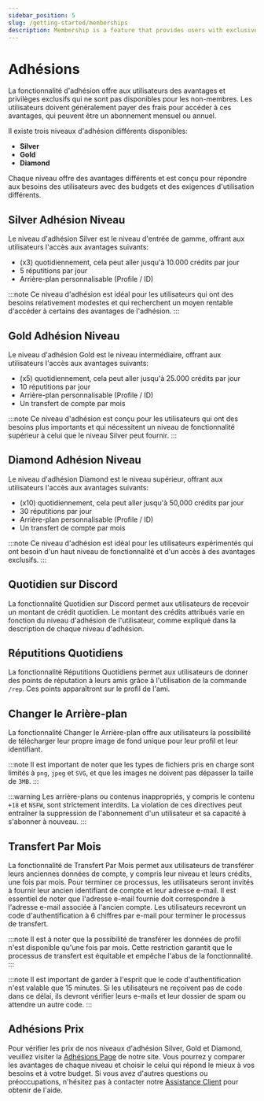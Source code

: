```yaml
---
sidebar_position: 5
slug: /getting-started/memberships
description: Membership is a feature that provides users with exclusive benefits and privileges
---
```


# Adhésions

La fonctionnalité d'adhésion offre aux utilisateurs des avantages et privilèges exclusifs qui ne sont pas disponibles pour les non-membres. Les utilisateurs doivent généralement payer des frais pour accéder à ces avantages, qui peuvent être un abonnement mensuel ou annuel.

Il existe trois niveaux d'adhésion différents disponibles: 

- **Silver**
- **Gold** 
- **Diamond**

Chaque niveau offre des avantages différents et est conçu pour répondre aux besoins des utilisateurs avec des budgets et des exigences d'utilisation différents.

## Silver Adhésion Niveau

Le niveau d'adhésion Silver est le niveau d'entrée de gamme, offrant aux utilisateurs l'accès aux avantages suivants:

- (x3) quotidiennement, cela peut aller jusqu'à 10.000 crédits par jour
- 5 réputitions par jour
- Arrière-plan personnalisable (Profile / ID)

:::note
Ce niveau d'adhésion est idéal pour les utilisateurs qui ont des besoins relativement modestes et qui recherchent un moyen rentable d'accéder à certains des avantages de l'adhésion.
:::

## Gold Adhésion Niveau

Le niveau d'adhésion Gold est le niveau intermédiaire, offrant aux utilisateurs l'accès aux avantages suivants:

- (x5) quotidiennement, cela peut aller jusqu'à 25.000 crédits par jour
- 10 réputitions par jour
- Arrière-plan personnalisable (Profile / ID)
- Un transfert de compte par mois

:::note
Ce niveau d'adhésion est conçu pour les utilisateurs qui ont des besoins plus importants et qui nécessitent un niveau de fonctionnalité supérieur à celui que le niveau Silver peut fournir.
:::

## Diamond Adhésion Niveau

Le niveau d'adhésion Diamond est le niveau supérieur, offrant aux utilisateurs l'accès aux avantages suivants:

- (x10) quotidiennement, cela peut aller jusqu'à 50,000 crédits par jour
- 30 réputitions par jour
- Arrière-plan personnalisable (Profile / ID)
- Un transfert de compte par mois

:::note
Ce niveau d'adhésion est idéal pour les utilisateurs expérimentés qui ont besoin d'un haut niveau de fonctionnalité et d'un accès à des avantages exclusifs.
:::

## Quotidien sur Discord

La fonctionnalité Quotidien sur Discord permet aux utilisateurs de recevoir un montant de crédit quotidien. Le montant des crédits attribués varie en fonction du niveau d'adhésion de l'utilisateur, comme expliqué dans la description de chaque niveau d'adhésion.

## Réputitions Quotidiens

La fonctionnalité Réputitions Quotidiens permet aux utilisateurs de donner des points de réputation à leurs amis grâce à l'utilisation de la commande `/rep`. Ces points apparaîtront sur le profil de l'ami.

## Changer le Arrière-plan

La fonctionnalité Changer le Arrière-plan offre aux utilisateurs la possibilité de télécharger leur propre image de fond unique pour leur profil et leur identifiant. 

:::note
Il est important de noter que les types de fichiers pris en charge sont limités à `png`, `jpeg` et `SVG`, et que les images ne doivent pas dépasser la taille de `3MB`.
:::

:::warning
Les arrière-plans ou contenus inappropriés, y compris le contenu `+18` et `NSFW`, sont strictement interdits. La violation de ces directives peut entraîner la suppression de l'abonnement d'un utilisateur et sa capacité à s'abonner à nouveau.
:::

## Transfert Par Mois

La fonctionnalité de Transfert Par Mois permet aux utilisateurs de transférer leurs anciennes données de compte, y compris leur niveau et leurs crédits, une fois par mois. Pour terminer ce processus, les utilisateurs seront invités à fournir leur ancien identifiant de compte et leur adresse e-mail. Il est essentiel de noter que l'adresse e-mail fournie doit correspondre à l'adresse e-mail associée à l'ancien compte. Les utilisateurs recevront un code d'authentification à 6 chiffres par e-mail pour terminer le processus de transfert.

:::note
Il est à noter que la possibilité de transférer les données de profil n'est disponible qu'une fois par mois. Cette restriction garantit que le processus de transfert est équitable et empêche l'abus de la fonctionnalité.
:::

:::note
Il est important de garder à l'esprit que le code d'authentification n'est valable que 15 minutes. Si les utilisateurs ne reçoivent pas de code dans ce délai, ils devront vérifier leurs e-mails et leur dossier de spam ou attendre un autre code.
:::

## Adhésions Prix

Pour vérifier les prix de nos niveaux d'adhésion Silver, Gold et Diamond, veuillez visiter la [Adhésions Page](https://probot.io/memberships) de notre site. Vous pourrez y comparer les avantages de chaque niveau et choisir le celui qui répond le mieux à vos besoins et à votre budget. Si vous avez d'autres questions ou préoccupations, n'hésitez pas à contacter notre [Assistance Client](https://discord.gg/probot) pour obtenir de l'aide.
